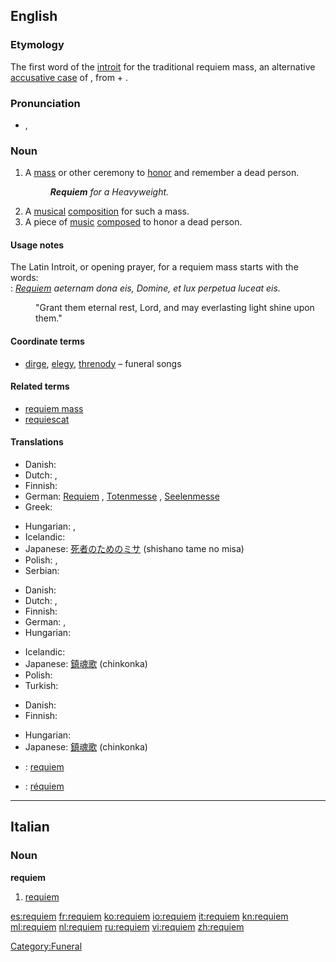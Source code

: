 {{was wotd|2009|August|29}}
==English==
{{wikipedia}}

===Etymology===
The first word of the [[introit]] for the traditional requiem mass, an alternative [[accusative case]] of {{etyl|la|en}} {{term|requies|requiēs|rest, repose|lang=la}}, from {{term|re-||again|lang=la}} + {{term|quies|quiēs|rest, quiet|lang=la}}.

===Pronunciation===
* {{a|UK|US}} {{IPA|/ˈrɛkwiˌɛm/|/ˈrɛkwi.əm/}}, {{SAMPA|/"rEkwi%Em/|/"rEkwi.@m/}}

===Noun===
{{en-noun}}

# A [[mass]] or other ceremony to [[honor]] and remember a dead person.
#: '''''Requiem''' for a Heavyweight.''
# A [[musical]] [[composition]] for such a mass.
# A piece of [[music]] [[composed]] to honor a dead person.  <!--specifically not religious mourners-->

====Usage notes====
The Latin Introit, or opening prayer, for a requiem mass starts with the words:<br>
: ''[[#Latin|Requiem]] aeternam dona eis, Domine, et lux perpetua luceat eis.''
: "Grant them eternal rest, Lord, and may everlasting light shine upon them."

====Coordinate terms====
* [[dirge]], [[elegy]], [[threnody]] – funeral songs

====Related terms====
* [[requiem mass]]
* [[requiescat]]

====Translations====
{{trans-top|mass or other ceremony to honor and remember a dead person}}
* Danish: {{t+|da|rekviem|n}}
* Dutch: {{t+|nl|requiem}}, {{t+|nl|dodenmis}}
* Finnish: {{t-|fi|sielunmessu}}
* German: [[Requiem#German|Requiem]] {{n}}, [[Totenmesse]] {{f}}, [[Seelenmesse]] {{f}}
* Greek: {{t|el|μνημόσυνο|n}}
{{trans-mid}}
* Hungarian: {{t-|hu|rekviem}}, {{t-|hu|gyászmise}}
* Icelandic: {{t-|is|sálumessa|f}}
* Japanese: [[死者のためのミサ]] (shishano tame no misa)
* Polish: {{t|pl|rekwiem}},  {{t|pl|msza za zmarłych}}
* Serbian: {{t|sr|opelo}}
{{trans-bottom}}

{{trans-top|musical composition composed for such a mass}}
* Danish: {{t+|da|rekviem|n}}
* Dutch: {{t+|nl|requiem}}, {{t+|nl|dodenmis}}
* Finnish: {{t-|fi|requiem}}
* German: {{t+|de|Requiem|n}}, {{t+|de|Totenmesse|f}}
* Hungarian: {{t-|hu|rekviem}}
{{trans-mid}}
* Icelandic: {{t-|is|sálumessa|f}}
* Japanese: [[鎮魂歌]] (chinkonka)
* Polish: {{t-|pl|requiem|n}}
* Turkish: {{t+|tr|ağıt}}
{{trans-bottom}}

{{trans-top|piece of music composed to honor a dead person}}
* Danish: {{t+|da|rekviem|n}}
* Finnish: {{t-|fi|requiem}}
{{trans-mid}}
* Hungarian: {{t-|hu|rekviem}}
* Japanese: [[鎮魂歌]] (chinkonka)
{{trans-bottom}}

{{checktrans-top}}
* {{ttbc|Italian}}: [[requiem#Italian|requiem]]
* {{ttbc|Spanish}}: [[réquiem]]
{{trans-bottom}}

[[Category:Funeral]]

----

==Italian==

===Noun===
'''requiem'''  {{m}}

# [[requiem#English|requiem]]

[[es:requiem]]
[[fr:requiem]]
[[ko:requiem]]
[[io:requiem]]
[[it:requiem]]
[[kn:requiem]]
[[ml:requiem]]
[[nl:requiem]]
[[ru:requiem]]
[[vi:requiem]]
[[zh:requiem]]